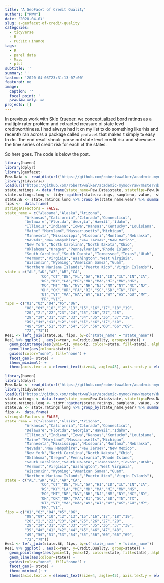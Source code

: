 ```yaml
---
title: 'A GeoFacet of Credit Quality'
authors: ["RWW"]
date: '2020-04-03'
slug: a-geofacet-of-credit-quality
categories:
  - tidyverse
  - R
  - Public Finance
tags:
  - R
  - panel data
  - Maps
  - plot
subtitle: ''
summary: ''
lastmod: '2020-04-03T23:31:13-07:00'
featured: no
image:
  caption: ''
  focal_point: ''
  preview_only: no
projects: []
---
```


In previous work with Skip Krueger, we conceptualized bond ratings as a multiple rater problem and extracted measure of state level creditworthiness.  I had always had it on my list to do something like this and recently ran across a package called `geofacet` that makes it simply to easy to do.  The end result should parse out state level credit risk and showcase the time series of credit risk for each of the states.

So here goes.  The code is below the post.

```r
library(haven)
library(dplyr)
library(geofacet)
Pew.Data <- read_dta(url("https://github.com/robertwwalker/academic-mymod/raw/master/data/Pew/modeledforprediction.dta"))
library(tidyverse)
load(url("https://github.com/robertwwalker/academic-mymod/raw/master/data/Pew/Scaled-BR-Pew.RData"))
state.ratings <- data.frame(state_name=Pew.Data$state, statefips=Pew.Data$statefips, year=Pew.Data$fyear, BR.Data)
state.ratings.long <- tidyr::gather(state.ratings, sampleno, value, -statefips, -year, -state_name)
state.SE <- state.ratings.long %>% group_by(state_name,year) %>% summarise(Credit.Quality=mean(value), t1=quantile(value, probs=0.025), t2=quantile(value, probs=0.975))
fips <-  data.frame(
stringsAsFactors = FALSE,
state_name = c("Alabama","Alaska","Arizona",
         "Arkansas","California","Colorado","Connecticut",
         "Delaware","Florida","Georgia","Hawaii","Idaho",
         "Illinois","Indiana","Iowa","Kansas","Kentucky","Louisiana",
         "Maine","Maryland","Massachusetts","Michigan",
         "Minnesota","Mississippi","Missouri","Montana","Nebraska",
         "Nevada","New Hampshire","New Jersey","New Mexico",
         "New York","North Carolina","North Dakota","Ohio",
         "Oklahoma","Oregon","Pennsylvania","Rhode Island",
         "South Carolina","South Dakota","Tennessee","Texas","Utah",
         "Vermont","Virginia","Washington","West Virginia",
         "Wisconsin","Wyoming","American Samoa","Guam",
         "Northern Mariana Islands","Puerto Rico","Virgin Islands"),
state = c("AL","AK","AZ","AR","CA",
                "CO","CT","DE","FL","GA","HI","ID","IL","IN","IA",
                "KS","KY","LA","ME","MD","MA","MI","MN","MS",
                "MO","MT","NE","NV","NH","NJ","NM","NY","NC","ND",
                "OH","OK","OR","PA","RI","SC","SD","TN","TX",
                "UT","VT","VA","WA","WV","WI","WY","AS","GU","MP",
                "PR","VI"),
fips = c("01","02","04","05","06",
         "08","09","10","12","13","15","16","17","18","19",
         "20","21","22","23","24","25","26","27","28",
         "29","30","31","32","33","34","35","36","37","38",
         "39","40","41","42","44","45","46","47","48",
         "49","50","51","53","54","55","56","60","66","69",
         "72","78"))  
Res1 <- left_join(state.SE, fips, by=c("state_name" = "state_name"))
Res1 %>% ggplot(., aes(x=year, y=Credit.Quality, group=state)) +
  geom_pointrange(aes(ymin=t1, ymax=t2, colour=state, fill=state), alpha=0.1) + 
  geom_line(aes(colour=state)) +
  guides(color="none", fill="none") +
  facet_geo(~ state) +
  theme_minimal() + 
  theme(axis.text.x = element_text(size=4, angle=45), axis.text.y = element_text(size=6)) + labs(title="Credit Quality in the US States")
```


```r
library(haven)
library(dplyr)
Pew.Data <- read_dta(url("https://github.com/robertwwalker/academic-mymod/raw/master/data/Pew/modeledforprediction.dta"))
library(tidyverse)
load(url("https://github.com/robertwwalker/academic-mymod/raw/master/data/Pew/Scaled-BR-Pew.RData"))
state.ratings <- data.frame(state_name=Pew.Data$state, statefips=Pew.Data$statefips, year=Pew.Data$fyear, BR.Data)
state.ratings.long <- tidyr::gather(state.ratings, sampleno, value, -statefips, -year, -state_name)
state.SE <- state.ratings.long %>% group_by(state_name,year) %>% summarise(Credit.Quality=mean(value), t1=quantile(value, probs=0.025), t2=quantile(value, probs=0.975))
fips <-  data.frame(
stringsAsFactors = FALSE,
state_name = c("Alabama","Alaska","Arizona",
         "Arkansas","California","Colorado","Connecticut",
         "Delaware","Florida","Georgia","Hawaii","Idaho",
         "Illinois","Indiana","Iowa","Kansas","Kentucky","Louisiana",
         "Maine","Maryland","Massachusetts","Michigan",
         "Minnesota","Mississippi","Missouri","Montana","Nebraska",
         "Nevada","New Hampshire","New Jersey","New Mexico",
         "New York","North Carolina","North Dakota","Ohio",
         "Oklahoma","Oregon","Pennsylvania","Rhode Island",
         "South Carolina","South Dakota","Tennessee","Texas","Utah",
         "Vermont","Virginia","Washington","West Virginia",
         "Wisconsin","Wyoming","American Samoa","Guam",
         "Northern Mariana Islands","Puerto Rico","Virgin Islands"),
state = c("AL","AK","AZ","AR","CA",
                "CO","CT","DE","FL","GA","HI","ID","IL","IN","IA",
                "KS","KY","LA","ME","MD","MA","MI","MN","MS",
                "MO","MT","NE","NV","NH","NJ","NM","NY","NC","ND",
                "OH","OK","OR","PA","RI","SC","SD","TN","TX",
                "UT","VT","VA","WA","WV","WI","WY","AS","GU","MP",
                "PR","VI"),
fips = c("01","02","04","05","06",
         "08","09","10","12","13","15","16","17","18","19",
         "20","21","22","23","24","25","26","27","28",
         "29","30","31","32","33","34","35","36","37","38",
         "39","40","41","42","44","45","46","47","48",
         "49","50","51","53","54","55","56","60","66","69",
         "72","78"))  
Res1 <- left_join(state.SE, fips, by=c("state_name" = "state_name"))
Res1 %>% ggplot(., aes(x=year, y=Credit.Quality, group=state)) +
  geom_pointrange(aes(ymin=t1, ymax=t2, colour=state, fill=state), alpha=0.1) + 
  geom_line(aes(colour=state)) +
  guides(color="none", fill="none") +
  facet_geo(~ state) +
  theme_minimal() + 
  theme(axis.text.x = element_text(size=4, angle=45), axis.text.y = element_text(size=6)) + labs(title="Credit Quality in the US States")
```

